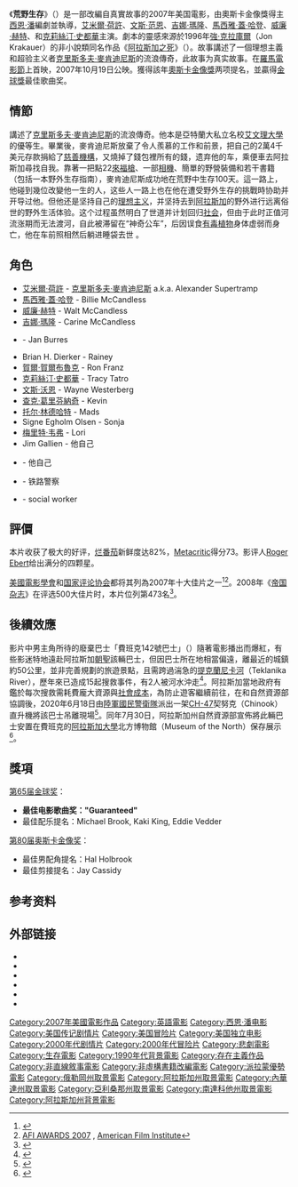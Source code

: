 {{noteTA
|G1=Show
|G2=Movie
}}
{{Infobox Film
| name           = 荒野生存
| original_name  = ''Into the Wild''
| image          = Into-the-wild.jpg
| caption        = 
| director       = [[西恩·潘|西恩·潘]]
| producer       = [[西恩·潘|西恩·潘]]<br>[[Art_Linson|Art Linson]]
| writer         = [[強·克拉庫爾|強·克拉庫爾]]（原著）<br>[[西恩·潘|西恩·潘]]（劇本）
| starring       = [[艾米爾·荷許|艾米爾·荷許]]<br>[[馬西雅·蓋·哈登|馬西雅·蓋·哈登]]<br>[[威廉·赫特|威廉·赫特]]<br>[[吉娜·瑪隆|吉娜·瑪隆]]<br>{{le|凯瑟琳·基纳|Catherine Keener}}<br>[[文斯·范恩|文斯·范恩]]<br>[[克莉絲汀·史都華|克莉絲汀·史都華]]
| music          = [[Michael_Brook|Michael Brook]]<br>[[Kaki_King|Kaki King]]<br>[[Eddie_Vedder|Eddie Vedder]]
| cinematography = [[Eric_Gautier|Eric Gautier]]
| editing        = [[Jay_Cassidy|Jay Cassidy]]
| distributor    = [[派拉蒙|派拉蒙]]
| released       = 2007年9月21日
| runtime        = 148 分鐘
| country        = {{flagicon|USA}}
| language       = [[英語|英語]]
| budget         = 1千5百萬[[美元|美元]]
| gross          = 56,255,142[[美元|美元]]
| amg_id         = 1:352389
| imdb_id        = 0758758
}}

《'''荒野生存'''》（{{lang-en|''Into the Wild''}}）是一部改編自真實故事的2007年美国電影，由奧斯卡金像獎得主[[西恩·潘|西恩·潘]]編劇並執導，[[艾米爾·荷許|艾米爾·荷許]]、[[文斯·范恩|文斯·范恩]]、[[吉娜·瑪隆|吉娜·瑪隆]]、[[馬西雅·蓋·哈登|馬西雅·蓋·哈登]]、[[威廉·赫特|威廉·赫特]]、{{le|凯瑟琳·基纳|Catherine Keener}}和[[克莉絲汀·史都華|克莉絲汀·史都華]]主演。劇本的靈感來源於1996年[[強·克拉庫爾|強·克拉庫爾]]（Jon Krakauer）的非小說類同名作品《[[阿拉斯加之死|阿拉斯加之死]]》（{{lang|en|''Into the Wild''}}）。故事講述了一個理想主義和超验主义者[[克里斯多夫·麥肯迪尼斯|克里斯多夫·麥肯迪尼斯]]的流浪傳奇，此故事为真实故事。在[[羅馬電影節|羅馬電影節]]上首映，2007年10月19日公映。獲得該年[[奧斯卡金像獎|奧斯卡金像獎]]两项提名，並贏得[[金球獎|金球獎]]最佳歌曲奖。

==情節==
講述了[[克里斯多夫·麥肯迪尼斯|克里斯多夫·麥肯迪尼斯]]的流浪傳奇。他本是亞特蘭大私立名校[[艾文理大學|艾文理大學]]的優等生。畢業後，麥肯迪尼斯放棄了令人羨慕的工作和前景，把自己的2萬4千美元存款捐給了[[慈善機構|慈善機構]]，又燒掉了錢包裡所有的錢，遗弃他的车，乘便車去阿拉斯加尋找自我。靠著一把點22[[來福槍|來福槍]]、一部[[相機|相機]]、簡單的野營裝備和若干書籍（包括一本野外生存指南），麥肯迪尼斯成功地在荒野中生存100天。這一路上，他碰到幾位改變他一生的人，这些人一路上也在他在遭受野外生存的挑戰時协助并开导过他。但他还是坚持自己的[[理想主义|理想主义]]，并坚持去到[[阿拉斯加|阿拉斯加]]的野外进行远离俗世的野外生活体验。这个过程虽然明白了世道并计划回归[[社会|社会]]，但由于此时正值河流涨期而无法渡河，自此被滞留在“神奇公车”，后因误食[[有毒植物|有毒植物]]身体虚弱而身亡，他在车前照相然后躺进睡袋去世 。

== 角色 ==
* [[艾米爾·荷許|艾米爾·荷許]] - [[克里斯多夫·麥肯迪尼斯|克里斯多夫·麥肯迪尼斯]] a.k.a. Alexander Supertramp
* [[馬西雅·蓋·哈登|馬西雅·蓋·哈登]] - Billie McCandless
* [[威廉·赫特|威廉·赫特]] - Walt McCandless
* [[吉娜·瑪隆|吉娜·瑪隆]] - Carine McCandless
* {{le|凯瑟琳·基纳|Catherine Keener}} - Jan Burres
* Brian H. Dierker - Rainey
* [[賀爾·賀爾布魯克|賀爾·賀爾布魯克]] - Ron Franz
* [[克莉絲汀·史都華|克莉絲汀·史都華]] - Tracy Tatro
* [[文斯·沃恩|文斯·沃恩]] - Wayne Westerberg
* [[查克·葛里芬納奇|查克·葛里芬納奇]] - Kevin
* [[托尔·林德哈特|托尔·林德哈特]] - Mads
* Signe Egholm Olsen - Sonja
* [[梅里特·韦弗|梅里特·韦弗]] - Lori
* Jim Gallien - 他自己
* {{le|伦纳德·奈特|Leonard Knight}} - 他自己
* {{le|R·D·卡尔|R. D. Call}} - 铁路警察
* {{le|谢丽尔·弗朗西斯·哈灵顿|Cheryl Francis Harrington}} - social worker

==評價==
本片收获了极大的好评，[[烂番茄|烂番茄]]新鲜度达82%，[[Metacritic|Metacritic]]得分73。影评人[[Roger_Ebert|Roger Ebert]]给出满分的四颗星。

[[美國電影學會|美國電影學會]]和[[国家评论协会|国家评论协会]]都将其列為2007年十大佳片之一<ref>{{cite web | last =  | first =  | authorlink =  | coauthors =  | title = No Country for Old Men, Juno named to AFI's Top 10 of year | work =  | publisher = [[CBC_News|CBC]] | date = 2007-12-17 | url = http://www.cbc.ca/arts/film/story/2007/12/17/afi-top-films.html?ref=rss | format =  | doi =  | accessdate = 2007-12-31 | archive-date = 2008-01-08 | archive-url = https://web.archive.org/web/20080108160557/http://www.cbc.ca/arts/film/story/2007/12/17/afi-top-films.html?ref=rss | dead-url = no }}</ref><ref>[http://www.afi.com/tvevents/afiawards07/default.aspx AFI AWARDS 2007] {{Wayback|url=http://www.afi.com/tvevents/afiawards07/default.aspx |date=20110605081545 }}, [[American_Film_Institute|American Film Institute]]</ref>。2008年《[[帝国杂志|帝国杂志]]》在评选500大佳片时，本片位列第473名<ref>{{Cite web |url=http://www.empireonline.com/500/5.asp |title=empireonline |accessdate=2013-08-04 |archive-date=2011-08-28 |archive-url=https://www.webcitation.org/61GcY3Qpx?url=http://www.empireonline.com/500/5.asp |dead-url=no }}</ref>。

==後續效應==
影片中男主角所待的廢棄巴士「費班克142號巴士」（{{lang|en|Fairbanks Bus 142}}）隨著電影播出而爆紅，有些影迷特地遠赴阿拉斯加[[朝聖_(通俗)|朝聖]]該輛巴士，但因巴士所在地相當偏遠，離最近的城鎮約50公里，並非完善規劃的旅遊景點，且需跨過湍急的[[提克蘭尼卡河|提克蘭尼卡河]]（Teklanika River），歷年來已造成15起搜救事件，有2人被河水沖走<ref>{{cite news |url=https://money.udn.com/money/story/10511/4648482 |title=「阿拉斯加之死」朝聖意外多 廢棄巴士被遷離 |author=中央通訊社 |publisher=經濟日報 |date=2020-06-19 |accessdate=2020-06-21 |archive-date=2020-06-21 |archive-url=https://web.archive.org/web/20200621143445/https://money.udn.com/money/story/10511/4648482 |dead-url=no }}</ref>。阿拉斯加當地政府有鑑於每次搜救需耗費龐大資源與[[社會成本|社會成本]]，為防止遊客繼續前往，在和自然資源部協調後，2020年6月18日由[[美國陸軍國民警衛隊|陸軍國民警衛隊]]派出一架[[CH-47|CH-47]]契努克（Chinook）直升機將該巴士吊離現場<ref>{{cite news |url=https://www.ettoday.net/dalemon/post/50809#ixzz6PytgKZaz |title=《阿拉斯加之死》廢棄公車吸引更多死亡　「軍機載它上天」尋覓安全地 |publisher=ETtoday新聞雲 |date=2020-06-20 |accessdate=2020-06-21 |archive-date=2020-06-22 |archive-url=https://web.archive.org/web/20200622090953/https://www.ettoday.net/dalemon/post/50809#ixzz6PytgKZaz |dead-url=no }}</ref>。同年7月30日，阿拉斯加州自然資源部宣佈將此輛巴士安置在費班克的[[阿拉斯加大學|阿拉斯加大學]]北方博物館（Museum of the North）保存展示<ref>{{cite press |url=http://www.dnr.alaska.gov/mlw/news/bus-142/pdf/7-30-20-DNR-to-pursue-safeguarding-Stampede-Trail-Bus-at-UA-Museum.pdf |title=DNR to pursue safeguarding Stampede Trail bus at UA Museum |publisher=Department of Natural Resources |date=2020-07-30 |language=en |access-date=2020-08-01 |archive-date=2020-07-31 |archive-url=https://web.archive.org/web/20200731200035/http://www.dnr.alaska.gov/mlw/news/bus-142/pdf/7-30-20-DNR-to-pursue-safeguarding-Stampede-Trail-Bus-at-UA-Museum.pdf |dead-url=no }}</ref>。

==獎項==
[[第65届金球奖|第65届金球奖]]：
*'''最佳电影歌曲奖："Guaranteed"'''
*最佳配乐提名：Michael Brook, Kaki King, Eddie Vedder

[[第80届奥斯卡金像奖|第80届奥斯卡金像奖]]：
*最佳男配角提名：Hal Holbrook
*最佳剪接提名：Jay Cassidy

== 参考资料 ==
{{reflist}}

== 外部链接 ==
* {{Official website|http://www.intothewild.com}}
* {{IMDb title|0758758|Into the Wild}}
* {{Allmovie title|1:352389|Into the Wild}}
* {{metacritic film|into-the-wild|Into the Wild}}
* {{rotten-tomatoes|into_the_wild|Into the Wild}}
* {{mojo title|intothewild|Into the Wild}}

{{Sean Penn}}
{{DEFAULTSORT:Into the Wild}}
[[Category:2007年美國電影作品|Category:2007年美國電影作品]]
[[Category:英語電影|Category:英語電影]]
[[Category:西恩·潘电影|Category:西恩·潘电影]]
[[Category:美国传记剧情片|Category:美国传记剧情片]]
[[Category:美国冒险片|Category:美国冒险片]]
[[Category:美国独立电影|Category:美国独立电影]]
[[Category:2000年代剧情片|Category:2000年代剧情片]]
[[Category:2000年代冒险片|Category:2000年代冒险片]]
[[Category:悲劇電影|Category:悲劇電影]]
[[Category:生存電影|Category:生存電影]]
[[Category:1990年代背景電影|Category:1990年代背景電影]]
[[Category:存在主義作品|Category:存在主義作品]]
[[Category:非直線敘事電影|Category:非直線敘事電影]]
[[Category:非虛構書籍改編電影|Category:非虛構書籍改編電影]]
[[Category:派拉蒙優勢電影|Category:派拉蒙優勢電影]]
[[Category:俄勒岡州取景電影|Category:俄勒岡州取景電影]]
[[Category:阿拉斯加州取景電影|Category:阿拉斯加州取景電影]]
[[Category:內華達州取景電影|Category:內華達州取景電影]]
[[Category:亞利桑那州取景電影|Category:亞利桑那州取景電影]]
[[Category:南達科他州取景電影|Category:南達科他州取景電影]]
[[Category:阿拉斯加州背景電影|Category:阿拉斯加州背景電影]]